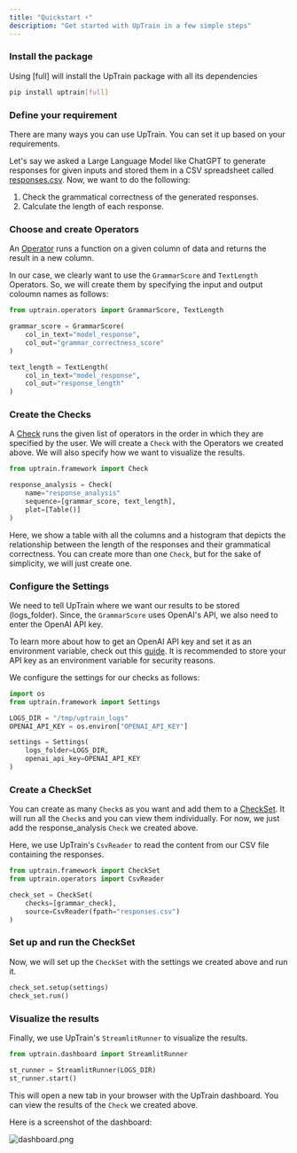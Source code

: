 ```yaml
---
title: "Quickstart ⚡️"
description: "Get started with UpTrain in a few simple steps"
---
```


### Install the package 

Using [full] will install the UpTrain package with all its dependencies

```bash
pip install uptrain[full]
```


### Define your requirement

There are many ways you can use UpTrain. You can set it up based on your requirements. 

Let's say we asked a Large Language Model like ChatGPT to generate responses for given inputs and stored them in a CSV spreadsheet called [responses.csv](https://docs.google.com/spreadsheets/d/16lln3OWUMCN53IBMytdiZL0uAlKBqgWJn9umpMCeii4/edit?usp=sharing). Now, we want to do the following:

1. Check the grammatical correctness of the generated responses.
2. Calculate the length of each response.


### Choose and create Operators

An [Operator](https://uptrain-ai.github.io/uptrain/operators/ColumnExpand) runs a function on a given column of data and returns the result in a new column.

In our case, we clearly want to use the `GrammarScore` and `TextLength` Operators. So, we will create them by specifying the input and output coloumn names as follows:

```python
from uptrain.operators import GrammarScore, TextLength

grammar_score = GrammarScore(
    col_in_text="model_response",
    col_out="grammar_correctness_score"
)

text_length = TextLength(
    col_in_text="model_response",
    col_out="response_length"
)
```


### Create the Checks

A [Check](https://uptrain-ai.github.io/uptrain/framework/Check) runs the given list of operators in the order in which they are specified by the user. We will create a `Check` with the Operators we created above. We will also specify how we want to visualize the results. 

```python
from uptrain.framework import Check

response_analysis = Check(
    name="response_analysis"
    sequence=[grammar_score, text_length],
    plot=[Table()]
)
```

Here, we show a table with all the columns and a histogram that depicts the relationship between the length of the responses and their grammatical correctness. 
You can create more than one `Check`, but for the sake of simplicity, we will just create one.


### Configure the Settings

We need to tell UpTrain where we want our results to be stored (logs_folder). Since, the `GrammarScore` uses OpenAI's API, we also need to enter the OpenAI API key. 

To learn more about how to get an OpenAI API key and set it as an environment variable, check out this [guide](https://www.immersivelimit.com/tutorials/adding-your-openai-api-key-to-system-environment-variables). It is recommended to store your API key as an environment variable for security reasons.

We configure the settings for our checks as follows:

```python
import os
from uptrain.framework import Settings

LOGS_DIR = "/tmp/uptrain_logs"
OPENAI_API_KEY = os.environ["OPENAI_API_KEY"]

settings = Settings(
    logs_folder=LOGS_DIR,
    openai_api_key=OPENAI_API_KEY
)
```


### Create a CheckSet

You can create as many `Check`s as you want and add them to a [CheckSet](https://uptrain-ai.github.io/uptrain/framework/CheckSet). It will run all the `Check`s and you can view them individually. For now, we just add the response_analysis `Check` we created above. 

Here, we use UpTrain's `CsvReader` to read the content from our CSV file containing the responses.

```python
from uptrain.framework import CheckSet
from uptrain.operators import CsvReader

check_set = CheckSet(
    checks=[grammar_check],
    source=CsvReader(fpath="responses.csv")
)
```


### Set up and run the CheckSet

Now, we will set up the `CheckSet` with the settings we created above and run it. 

```python
check_set.setup(settings)
check_set.run()
```


### Visualize the results

Finally, we use UpTrain's `StreamlitRunner` to visualize the results. 

```python
from uptrain.dashboard import StreamlitRunner

st_runner = StreamlitRunner(LOGS_DIR)
st_runner.start()
```

This will open a new tab in your browser with the UpTrain dashboard. You can view the results of the `Check` we created above.

Here is a screenshot of the dashboard:

![dashboard.png](https://github.com/uptrain-ai/uptrain/assets/43818888/d2c3436b-e653-47ce-9426-c91153ac3bb5)
